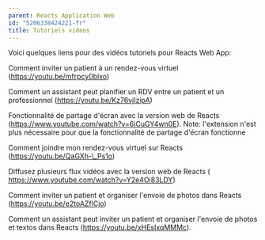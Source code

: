 ```yaml
---
parent: Reacts Application Web
id: "5206338424221-fr"
title: Tutoriels videos
---
```

Voici quelques liens pour des vidéos tutoriels pour Reacts Web App:

Comment inviter un patient à un rendez-vous virtuel (https://youtu.be/mfrpcy0blxo)

Comment un assistant peut planifier un RDV entre un patient et un professionnel (https://youtu.be/Kz76vjIzipA)

Fonctionnalité de partage d'écran avec la version web de Reacts (https://www.youtube.com/watch?v=6iCuGY4wn0E). Note: l'extension n'est plus nécessaire pour que la fonctionnalité de partage d'écran fonctionne

Comment joindre mon rendez-vous virtuel sur Reacts (https://youtu.be/QaGXh-\_Ps1o)

Diffusez plusieurs flux vidéos avec la version web de Reacts ( https://www.youtube.com/watch?v=Y2e4Oi83LDY)

Comment inviter un patient et organiser l'envoie de photos dans Reacts (https://youtu.be/e2toAZflCjo)

Comment un assistant peut inviter un patient et organiser l'envoie de photos et textos dans Reacts (https://youtu.be/xHEsIxqMMMc).
